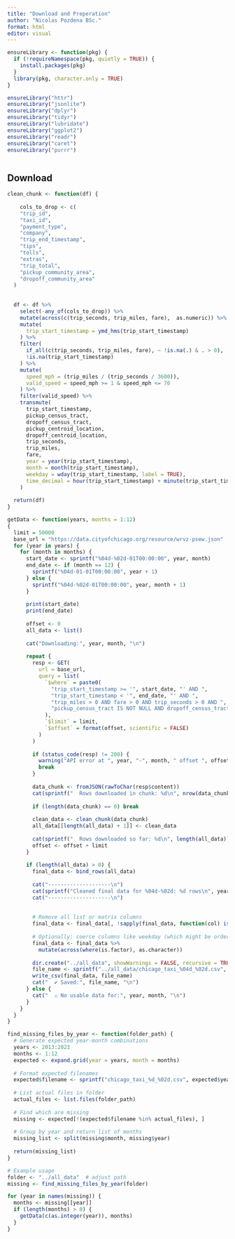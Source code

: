```yaml
---
title: "Download and Preperation"
author: "Nicolas Pozdena BSc."
format: html
editor: visual
---
```


```r

ensureLibrary <- function(pkg) {
  if (!requireNamespace(pkg, quietly = TRUE)) {
    install.packages(pkg)
  }
  library(pkg, character.only = TRUE)
}

ensureLibrary("httr")
ensureLibrary("jsonlite")
ensureLibrary("dplyr")
ensureLibrary("tidyr")
ensureLibrary("lubridate")
ensureLibrary("ggplot2")
ensureLibrary("readr")
ensureLibrary("caret")
ensureLibrary("purrr")



```

## Download

```r



clean_chunk <- function(df) {
  
    cols_to_drop <- c(
    "trip_id", 
    "taxi_id",
    "payment_type",
    "company",
    "trip_end_timestamp",
    "tips",
    "tolls",
    "extras",
    "trip_total",
    "pickup_community_area",
    "dropoff_community_area"
  )
  
  
  df <- df %>%
    select(-any_of(cols_to_drop)) %>%
    mutate(across(c(trip_seconds, trip_miles, fare),  as.numeric)) %>%
    mutate(
      trip_start_timestamp = ymd_hms(trip_start_timestamp)
    ) %>%
    filter(
      if_all(c(trip_seconds, trip_miles, fare), ~ !is.na(.) & . > 0),
      !is.na(trip_start_timestamp)
    ) %>%
    mutate(
      speed_mph = (trip_miles / (trip_seconds / 3600)),
      valid_speed = speed_mph >= 1 & speed_mph <= 70
    ) %>%
    filter(valid_speed) %>%
    transmute(
      trip_start_timestamp,
      pickup_census_tract,
      dropoff_census_tract,
      pickup_centroid_location,
      dropoff_centroid_location,
      trip_seconds,
      trip_miles,
      fare,
      year = year(trip_start_timestamp),
      month = month(trip_start_timestamp),
      weekday = wday(trip_start_timestamp, label = TRUE),
      time_decimal = hour(trip_start_timestamp) + minute(trip_start_timestamp) / 60 + second(trip_start_timestamp) / 3600
    )
  
  return(df)
}

getData <- function(years, months = 1:12)
{
  limit = 50000
  base_url = "https://data.cityofchicago.org/resource/wrvz-psew.json"
  for (year in years) {
    for (month in months) {
      start_date <- sprintf("%04d-%02d-01T00:00:00", year, month)
      end_date <- if (month == 12) {
        sprintf("%04d-01-01T00:00:00", year + 1)
      } else {
        sprintf("%04d-%02d-01T00:00:00", year, month + 1)
      }
      
      print(start_date)
      print(end_date)
  
      offset <- 0
      all_data <- list()
  
      cat("Downloading:", year, month, "\n")
  
      repeat {
        resp <- GET(
          url = base_url,
          query = list(
            `$where` = paste0(
              "trip_start_timestamp >= '", start_date, "' AND ",
              "trip_start_timestamp < '", end_date, "' AND ",
              "trip_miles > 0 AND fare > 0 AND trip_seconds > 0 AND ",
              "pickup_census_tract IS NOT NULL AND dropoff_census_tract IS NOT NULL"
            ),
            `$limit` = limit,
            `$offset` = format(offset, scientific = FALSE)
          )
        )
  
        if (status_code(resp) != 200) {
          warning("API error at ", year, "-", month, " offset ", offset)
          break
        }
  
        data_chunk <- fromJSON(rawToChar(resp$content))
        cat(sprintf("  Rows downloaded in chunk: %d\n", nrow(data_chunk)))
        
        if (length(data_chunk) == 0) break
  
        clean_data <- clean_chunk(data_chunk)
        all_data[[length(all_data) + 1]] <- clean_data
  
        cat(sprintf("  Rows downloaded so far: %d\n", length(all_data)))
        offset <- offset + limit
      }
  
      if (length(all_data) > 0) {
        final_data <- bind_rows(all_data)
  
        cat("--------------------\n")
        cat(sprintf("Cleaned final data for %04d-%02d: %d rows\n", year, month, nrow(final_data)))
        cat("--------------------\n")
        
        
        # Remove all list or matrix columns
        final_data <- final_data[, !sapply(final_data, function(col) is.list(col) || is.matrix(col))]
        
        # Optionally: coerce columns like weekday (which might be ordered factors) into characters
        final_data <- final_data %>%
          mutate(across(where(is.factor), as.character))
          
        dir.create("../all_data", showWarnings = FALSE, recursive = TRUE)
        file_name <- sprintf("../all_data/chicago_taxi_%04d_%02d.csv", year, month)
        write_csv(final_data, file_name)
        cat("  ✔ Saved:", file_name, "\n")
      } else {
        cat("  ⚠ No usable data for:", year, month, "\n")
      }
    }
  }
}
```

```r
find_missing_files_by_year <- function(folder_path) {
  # Generate expected year-month combinations
  years <- 2013:2023
  months <- 1:12
  expected <- expand.grid(year = years, month = months)
  
  # Format expected filenames
  expected$filename <- sprintf("chicago_taxi_%d_%02d.csv", expected$year, expected$month)
  
  # List actual files in folder
  actual_files <- list.files(folder_path)
  
  # Find which are missing
  missing <- expected[!(expected$filename %in% actual_files), ]
  
  # Group by year and return list of months
  missing_list <- split(missing$month, missing$year)
  
  return(missing_list)
}

# Example usage
folder <- "../all_data"  # adjust path
missing <- find_missing_files_by_year(folder)


```

```r
for (year in names(missing)) {
  months <- missing[[year]]
  if (length(months) > 0) {
    getData(c(as.integer(year)), months)
  }
}
```
